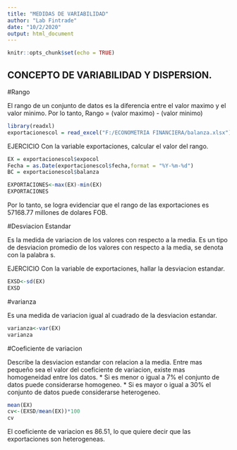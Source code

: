 ---
title: "MEDIDAS DE VARIABILIDAD"
author: "Lab Fintrade"
date: "10/2/2020"
output: html_document
---

```{r setup, include=FALSE}
knitr::opts_chunk$set(echo = TRUE)
```

## CONCEPTO DE VARIABILIDAD Y DISPERSION.

#Rango

El rango de un conjunto de datos es la diferencia entre el valor maximo y el valor minimo. 
Por lo tanto, 
                Rango = (valor maximo) - (valor minimo)
                
```{r importar datos}
library(readxl)
exportacionescol = read_excel("F:/ECONOMETRIA FINANCIERA/balanza.xlsx")
```

EJERCICIO
Con la variable exportaciones, calcular el valor del rango.

```{r def_var}
EX = exportacionescol$expocol
Fecha = as.Date(exportacionescol$fecha,format = "%Y-%m-%d")
BC = exportacionescol$balanza
```


```{r rango}
EXPORTACIONES<-max(EX)-min(EX)
EXPORTACIONES
```


Por lo tanto, se logra evidenciar que el rango de las exportaciones es 57168.77 millones de dolares FOB.



#Desviacion Estandar

Es la medida de variacion de los valores con respecto a la media. Es un tipo de desviacion promedio de los valores con respecto a la media, se denota con la palabra s.

EJERCICIO
Con la variable de exportaciones, hallar la desviacion estandar.

```{r sd}
EXSD<-sd(EX)
EXSD
```



#varianza

Es una medida de variacion igual al cuadrado de la desviacion estandar.

```{r var}
varianza<-var(EX)
varianza
```


#Coeficiente de variacion

Describe la desviacion estandar con relacion a la media. 
Entre mas pequeño sea el valor del coeficiente de variacion, existe mas homogeneidad entre los datos.
* Si es menor o igual a 7% el conjunto de datos puede considerarse homogeneo.
* Si es mayor o igual a 30% el conjunto de datos puede considerarse heterogeneo.

```{r cv}
mean(EX)
cv<-(EXSD/mean(EX))*100
cv
```

El coeficiente de variacion es 86.51, lo que quiere decir que las exportaciones son heterogeneas.




